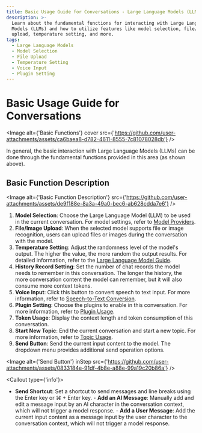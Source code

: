 ```yaml
---
title: Basic Usage Guide for Conversations - Large Language Models (LLMs)
description: >-
  Learn about the fundamental functions for interacting with Large Language
  Models (LLMs) and how to utilize features like model selection, file/image
  upload, temperature setting, and more.
tags:
  - Large Language Models
  - Model Selection
  - File Upload
  - Temperature Setting
  - Voice Input
  - Plugin Setting
---
```


# Basic Usage Guide for Conversations

<Image alt={'Basic Functions'} cover src={'https://github.com/user-attachments/assets/ca6baea8-d782-4611-8555-7c81078028db'} />

In general, the basic interaction with Large Language Models (LLMs) can be done through the fundamental functions provided in this area (as shown above).

## Basic Function Description

<Image alt={'Basic Function Description'} src={'https://github.com/user-attachments/assets/de9f188e-8a3a-49a0-bec6-ab628cdda7e6'} />

1. **Model Selection**: Choose the Large Language Model (LLM) to be used in the current conversation. For model settings, refer to [Model Providers](/docs/usage/providers).
2. **File/Image Upload**: When the selected model supports file or image recognition, users can upload files or images during the conversation with the model.
3. **Temperature Setting**: Adjust the randomness level of the model's output. The higher the value, the more random the output results. For detailed information, refer to the [Large Language Model Guide](/docs/usage/agents/model).
4. **History Record Setting**: Set the number of chat records the model needs to remember in this conversation. The longer the history, the more conversation content the model can remember, but it will also consume more context tokens.
5. **Voice Input**: Click this button to convert speech to text input. For more information, refer to [Speech-to-Text Conversion](/docs/usage/foundation/tts-stt).
6. **Plugin Setting**: Choose the plugins to enable in this conversation. For more information, refer to [Plugin Usage](/docs/usage/plugins/basic-usage).
7. **Token Usage**: Display the context length and token consumption of this conversation.
8. **Start New Topic**: End the current conversation and start a new topic. For more information, refer to [Topic Usage](/docs/usage/agents/topics).
9. **Send Button**: Send the current input content to the model. The dropdown menu provides additional send operation options.

<Image alt={'Send Button'} inStep src={'https://github.com/user-attachments/assets/0833184e-91df-4b8e-a88e-99a19c20b86a'} />

<Callout type={'info'}>
  - **Send Shortcut**: Set a shortcut to send messages and line breaks using the Enter key or ⌘ +
    Enter key. - **Add an AI Message**: Manually add and edit a message input by an AI character in
    the conversation context, which will not trigger a model response. - **Add a User Message**: Add
    the current input content as a message input by the user character to the conversation context,
    which will not trigger a model response.
</Callout>
